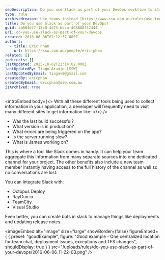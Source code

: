 ```yaml
---
seoDescription: Do you use Slack as part of your DevOps workflow to streamline collaboration and improve team communication?
type: rule
archivedreason: Use teams instead [https://www.ssw.com.au/rules/use-teams](/rules/use-teams)
title: Do you use Slack as part of your DevOps?
guid: aa504d77-13c8-4d75-bcca-468888f52444
uri: do-you-use-slack-as-part-of-your-devops
created: 2016-06-06T01:12:37.000Z
authors:
  - title: Eric Phan
    url: https://ssw.com.au/people/eric-phan
related: []
redirects: []
lastUpdated: 2025-10-02T21:14:02.000Z
lastUpdatedBy: Tiago Araújo [SSW]
lastUpdatedByEmail: tiagov8@gmail.com
createdBy: ericphan
createdByEmail: ericphan@ssw.com.au
isArchived: true
---
```


<introEmbed
  body={<>
With all these different tools being used to collect information in your application, a developer will frequently need to visit many different sites to get information like:
  </>}
/>
* Was the last build successful?
* What version is in production?
* What errors are being triggered on the app?
* Is the server running slow?
* What is James working on?

This is where a tool like Slack comes in handy. It can help your team aggregate this information from many separate sources into one dedicated channel for your project. The other benefits also include a new team member instantly having access to the full history of the channel as well so no conversations are lost.

You can integrate Slack with:

* Octopus Deploy
* RayGun.io
* TeamCity
* Visual Studio

Even better, you can create bots in slack to manage things like deployments and updating release notes.

<imageEmbed
  alt="Image"
  size="large"
  showBorder={false}
  figureEmbed={ {
    preset: "goodExample",
    figure: "Good example - One centralized location for team chat, deployment issues, exceptions and TFS changes",
    shouldDisplay: true
  } }
  src="/uploads/rules/do-you-use-slack-as-part-of-your-devops/2016-06-06_11-22-03.png"
/>
